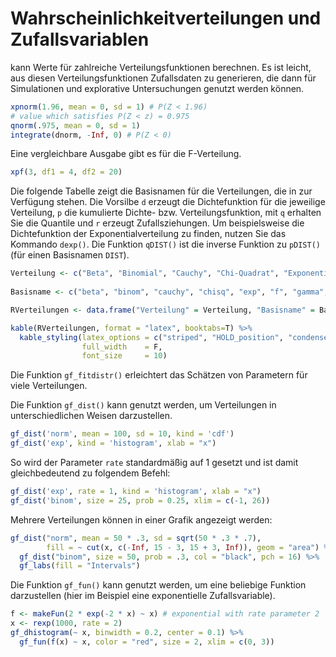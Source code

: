 # Wahrscheinlichkeitverteilungen und Zufallsvariablen {#WkeitZuf}

\textsf{R} kann Werte für zahlreiche Verteilungsfunktionen berechnen. Es ist leicht, aus diesen Verteilungsfunktionen Zufallsdaten zu generieren, die dann für Simulationen und explorative Untersuchungen genutzt werden können.

```r
xpnorm(1.96, mean = 0, sd = 1) # P(Z < 1.96)
# value which satisfies P(Z < z) = 0.975
qnorm(.975, mean = 0, sd = 1)
integrate(dnorm, -Inf, 0) # P(Z < 0)
```

Eine vergleichbare Ausgabe gibt es für die F-Verteilung.

```r
xpf(3, df1 = 4, df2 = 20)
```

Die folgende Tabelle zeigt die Basisnamen für die Verteilungen, die in \textsf{R} zur Verfügung stehen. Die Vorsilbe `d` erzeugt die Dichtefunktion für die jeweilige Verteilung, `p` die kumulierte Dichte- bzw. Verteilungsfunktion, mit `q` erhalten Sie die Quantile und `r` erzeugt Zufallsziehungen. Um beispielsweise die Dichtefunktion der Exponentialverteilung zu finden, nutzen Sie das Kommando `dexp()`. Die Funktion `qDIST()` ist die inverse Funktion zu `pDIST()` (für einen Basisnamen `DIST`).

```r
Verteilung <- c("Beta", "Binomial", "Cauchy", "Chi-Quadrat", "Exponential", "F", "Gamma", "Geometrische", "Hypergeometrische", "Logistische", "Lognormal", "Negative Binomial", "Normal", "Poisson", "Students t", "Gleich", "Weibull")
 
Basisname <- c("beta", "binom", "cauchy", "chisq", "exp", "f", "gamma", "geom", "hyper", "logis", "lnorm", "nbinom", "norm", "pois", "t", "unif", "weibull")

RVerteilungen <- data.frame("Verteilung" = Verteilung, "Basisname" = Basisname)
```

```r
kable(RVerteilungen, format = "latex", booktabs=T) %>% 
  kable_styling(latex_options = c("striped", "HOLD_position", "condensed"),
                full_width    = F, 
                font_size     = 10)
```

:::{.tiefereinsteigen data-latex=""}
Die Funktion `gf_fitdistr()` erleichtert das Schätzen von Parametern für viele Verteilungen.
:::

Die Funktion `gf_dist()` kann genutzt werden, um Verteilungen in unterschiedlichen Weisen darzustellen.

```r
gf_dist('norm', mean = 100, sd = 10, kind = 'cdf')
gf_dist('exp', kind = 'histogram', xlab = "x")
```

So wird der Parameter `rate` standardmäßig auf 1 gesetzt und ist damit gleichbedeutend zu folgendem Befehl:

```r
gf_dist('exp', rate = 1, kind = 'histogram', xlab = "x")
gf_dist('binom', size = 25, prob = 0.25, xlim = c(-1, 26))
```

Mehrere Verteilungen können in einer Grafik angezeigt werden:

```r
gf_dist("norm", mean = 50 * .3, sd = sqrt(50 * .3 * .7), 
        fill = ~ cut(x, c(-Inf, 15 - 3, 15 + 3, Inf)), geom = "area") %>%
  gf_dist("binom", size = 50, prob = .3, col = "black", pch = 16) %>%
  gf_labs(fill = "Intervals")
```

Die Funktion `gf_fun()` kann genutzt werden, um eine beliebige Funktion darzustellen (hier im Beispiel eine exponentielle Zufallsvariable).

```r
f <- makeFun(2 * exp(-2 * x) ~ x) # exponential with rate parameter 2
x <- rexp(1000, rate = 2)
gf_dhistogram(~ x, binwidth = 0.2, center = 0.1) %>%
  gf_fun(f(x) ~ x, color = "red", size = 2, xlim = c(0, 3))
```


